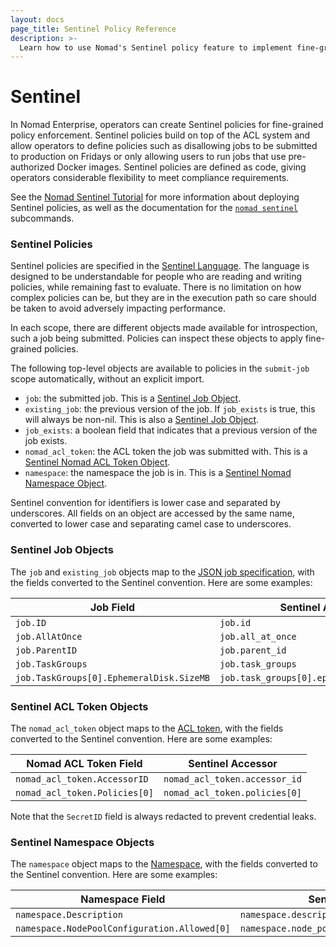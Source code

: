 ```yaml
---
layout: docs
page_title: Sentinel Policy Reference
description: >-
  Learn how to use Nomad's Sentinel policy feature to implement fine-grained policies such as restricting when jobs can run or ensuring job use specific images. The Sentinel policy feature is available exclusively for Enterprise users.
---
```


# Sentinel

In Nomad Enterprise, operators can create Sentinel policies for fine-grained
policy enforcement. Sentinel policies build on top of the ACL system and allow
operators to define policies such as disallowing jobs to be submitted to
production on Fridays or only allowing users to run jobs that use pre-authorized
Docker images. Sentinel policies are defined as code, giving operators
considerable flexibility to meet compliance requirements.

See the [Nomad Sentinel Tutorial][] for more information about deploying
Sentinel policies, as well as the documentation for the [`nomad sentinel`][]
subcommands.

### Sentinel Policies

Sentinel policies are specified in the [Sentinel Language][sentinel]. The
language is designed to be understandable for people who are reading and writing
policies, while remaining fast to evaluate. There is no limitation on how
complex policies can be, but they are in the execution path so care should be
taken to avoid adversely impacting performance.

In each scope, there are different objects made available for introspection,
such a job being submitted. Policies can inspect these objects to apply
fine-grained policies.

The following top-level objects are available to policies in the `submit-job`
scope automatically, without an explicit import.

* `job`: the submitted job. This is a [Sentinel Job
  Object](#sentinel-job-objects).
* `existing_job`: the previous version of the job. If `job_exists` is true, this
  will always be non-nil. This is also a [Sentinel Job
  Object](#sentinel-job-objects).
* `job_exists`: a boolean field that indicates that a previous version of the
  job exists.
* `nomad_acl_token`: the ACL token the job was submitted with. This is a
  [Sentinel Nomad ACL Token Object](#sentinel-nomad-acl-token-objects).
* `namespace`: the namespace the job is in. This is a [Sentinel Nomad Namespace
  Object](#sentinel-namespace-objects).

Sentinel convention for identifiers is lower case and separated by underscores.
All fields on an object are accessed by the same name, converted to lower case
and separating camel case to underscores.

### Sentinel Job Objects

The `job` and `existing_job` objects map to the [JSON job specification][], with
the fields converted to the Sentinel convention. Here are some examples:

| Job Field                                | Sentinel Accessor                           |
|------------------------------------------|---------------------------------------------|
| `job.ID`                                 | `job.id`                                    |
| `job.AllAtOnce`                          | `job.all_at_once`                           |
| `job.ParentID`                           | `job.parent_id`                             |
| `job.TaskGroups`                         | `job.task_groups`                           |
| `job.TaskGroups[0].EphemeralDisk.SizeMB` | `job.task_groups[0].ephemeral_disk.size_mb` |


### Sentinel ACL Token Objects

The `nomad_acl_token` object maps to the [ACL token][], with the fields
converted to the Sentinel convention. Here are some examples:

| Nomad ACL Token Field         | Sentinel Accessor             |
|-------------------------------|-------------------------------|
| `nomad_acl_token.AccessorID`  | `nomad_acl_token.accessor_id` |
| `nomad_acl_token.Policies[0]` | `nomad_acl_token.policies[0]` |

Note that the `SecretID` field is always redacted to prevent credential leaks.

### Sentinel Namespace Objects

The `namespace` object maps to the [Namespace][], with the fields converted to
the Sentinel convention. Here are some examples:

| Namespace Field                              | Sentinel Accessor                              |
|----------------------------------------------|------------------------------------------------|
| `namespace.Description`                      | `namespace.description`                        |
| `namespace.NodePoolConfiguration.Allowed[0]` | `namespace.node_pool_configuration.allowed[0]` |

[Nomad Sentinel Tutorial]: /nomad/tutorials/governance-and-policy/sentinel
[`nomad sentinel`]: /nomad/docs/commands/sentinel
[sentinel]: https://docs.hashicorp.com/sentinel
[JSON job specification]: /nomad/api-docs/json-jobs
[ACL token]: https://github.com/hashicorp/nomad/blob/v1.7.0-rc.1/nomad/structs/structs.go#L12991-L13020
[Namespace]: https://github.com/hashicorp/nomad/blob/v1.7.0-rc.1/nomad/structs/structs.go#L5306-L5338
